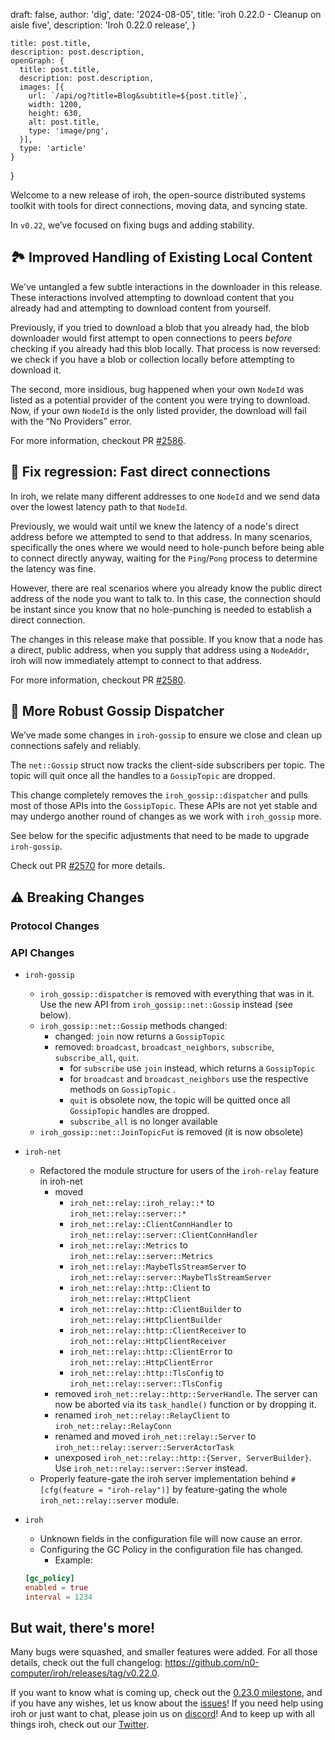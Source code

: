 
  draft: false,
  author: 'dig',
  date: '2024-08-05',
  title: 'iroh 0.22.0 - Cleanup on aisle five',
  description: 'Iroh 0.22.0 release',
}

    title: post.title,
    description: post.description,
    openGraph: {
      title: post.title,
      description: post.description,
      images: [{
        url: `/api/og?title=Blog&subtitle=${post.title}`,
        width: 1200,
        height: 630,
        alt: post.title,
        type: 'image/png',
      }],
      type: 'article'
    }
}


Welcome to a new release of iroh, the open-source distributed systems toolkit with tools for direct connections, moving data, and syncing state.

In `v0.22`, we’ve focused on fixing bugs and adding stability.

## 🏞️ Improved Handling of Existing Local Content

We've untangled a few subtle interactions in the downloader in this release. These interactions involved attempting to download content that you already had and attempting to download content from yourself.

Previously, if you tried to download a blob that you already had, the blob downloader would first attempt to open connections to peers *before* checking if you already had this blob locally. That process is now reversed: we check if you have a blob or collection locally before attempting to download it.

The second, more insidious, bug happened when your own `NodeId` was listed as a potential provider of the content you were trying to download. Now, if your own `NodeId` is the only listed provider, the download will fail with the “No Providers” error.

For more information, checkout PR [#2586](https://github.com/n0-computer/iroh/pull/2586).

## 🚊 Fix regression: Fast direct connections

In iroh, we relate many different addresses to one `NodeId` and we send data over the lowest latency path to that `NodeId`.

Previously, we would wait until we knew the latency of a node's direct address before we attempted to send to that address. In many scenarios, specifically the ones where we would need to hole-punch before being able to connect directly anyway, waiting for the `Ping`/`Pong` process to determine the latency was fine.

However, there are real scenarios where you already know the public direct address of the node you want to talk to. In this case, the connection should be instant since you know that no hole-punching is needed to establish a direct connection.

The changes in this release make that possible. If you know that a node has a direct, public address, when you supply that address using a `NodeAddr`, iroh will now immediately attempt to connect to that address.

For more information, checkout PR [#2580](https://github.com/n0-computer/iroh/pull/2580).

## 🔁 More Robust Gossip Dispatcher

We’ve made some changes in `iroh-gossip` to ensure we close and clean up connections safely and reliably.

The `net::Gossip` struct now tracks the client-side subscribers per topic. The topic will quit once all the handles to a `GossipTopic` are dropped.

This change completely removes the `iroh_gossip::dispatcher` and pulls most of those APIs into the `GossipTopic`. These APIs are not yet stable and may undergo another round of changes as we work with `iroh_gossip` more.

See below for the specific adjustments that need to be made to upgrade `iroh-gossip`.

Check out PR [#2570](https://github.com/n0-computer/iroh/pull/2570) for more details.

## ⚠️ Breaking Changes

### Protocol Changes

### API Changes

- `iroh-gossip`
    - `iroh_gossip::dispatcher` is removed with everything that was in it. Use the new API from `iroh_gossip::net::Gossip` instead (see below).
    - `iroh_gossip::net::Gossip` methods changed:
        - changed: `join` now returns a `GossipTopic`
        - removed: `broadcast`, `broadcast_neighbors`, `subscribe`, `subscribe_all`, `quit`.
            - for `subscribe` use `join` instead, which returns a `GossipTopic`
            - for `broadcast` and `broadcast_neighbors` use the respective methods on `GossipTopic` .
            - `quit` is obsolete now, the topic will be quitted once all `GossipTopic` handles are dropped.
            - `subscribe_all` is no longer available
    - `iroh_gossip::net::JoinTopicFut` is removed (it is now obsolete)
- `iroh-net`
    - Refactored the module structure for users of the `iroh-relay` feature in iroh-net
        - moved
            - `iroh_net::relay::iroh_relay::*` to `iroh_net::relay::server::*`
            - `iroh_net::relay::ClientConnHandler` to `iroh_net::relay::server::ClientConnHandler`
            - `iroh_net::relay::Metrics` to `iroh_net::relay::server::Metrics`
            - `iroh_net::relay::MaybeTlsStreamServer` to `iroh_net::relay::server::MaybeTlsStreamServer`
            - `iroh_net::relay::http::Client` to `iroh_net::relay::HttpClient`
            - `iroh_net::relay::http::ClientBuilder` to `iroh_net::relay::HttpClientBuilder`
            - `iroh_net::relay::http::ClientReceiver` to `iroh_net::relay::HttpClientReceiver`
            - `iroh_net::relay::http::ClientError` to `iroh_net::relay::HttpClientError`
            - `iroh_net::relay::http::TlsConfig` to `iroh_net::relay::server::TlsConfig`
        - removed `iroh_net::relay::http::ServerHandle`. The server can now be aborted via its `task_handle()` function or by dropping it.
        - renamed `iroh_net::relay::RelayClient` to `iroh_net::relay::RelayConn`
        - renamed and moved `iroh_net::relay::Server` to `iroh_net::relay::server::ServerActorTask`
        - unexposed `iroh_net::relay::http::{Server, ServerBuilder}`. Use `iroh_net::relay::server::Server` instead.
    - Properly feature-gate the iroh server implementation behind `#[cfg(feature = "iroh-relay")]` by feature-gating the whole `iroh_net::relay::server` module.
- `iroh`
    - Unknown fields in the configuration file will now cause an error.
    - Configuring the GC Policy in the configuration file has changed.
        - Example:

    ```toml
    [gc_policy]
    enabled = true
    interval = 1234
    ```


## But wait, there's more!

Many bugs were squashed, and smaller features were added. For all those details, check out the full changelog: https://github.com/n0-computer/iroh/releases/tag/v0.22.0.

If you want to know what is coming up, check out the [0.23.0 milestone](https://github.com/n0-computer/iroh/milestone/29), and if you have any wishes, let us know about the [issues](https://github.com/n0-computer/iroh/issues)! If you need help using iroh or just want to chat, please join us on [discord](https://discord.com/invite/DpmJgtU7cW)! And to keep up with all things iroh, check out our [Twitter](https://x.com/iroh_n0).
